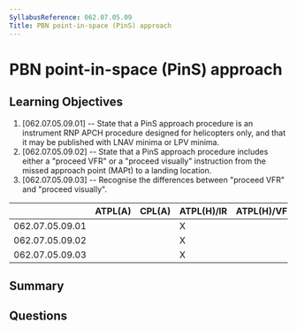 ```yaml
---
SyllabusReference: 062.07.05.09
Title: PBN point-in-space (PinS) approach
---
```


# PBN point-in-space (PinS) approach

## Learning Objectives

1. [062.07.05.09.01] -- State that a PinS approach procedure is an instrument
   RNP APCH procedure designed for helicopters only, and that it may be
   published with LNAV minima or LPV minima.
2. [062.07.05.09.02] -- State that a PinS approach procedure includes either a
   "proceed VFR" or a "proceed visually" instruction from the missed approach
   point (MAPt) to a landing location.
3. [062.07.05.09.03] -- Recognise the differences between "proceed VFR" and
   "proceed visually".

|                 | ATPL(A) | CPL(A) | ATPL(H)/IR | ATPL(H)/VFR | CPL(H) | IR  | CBIR(A) |
| --------------- | ------- | ------ | ---------- | ----------- | ------ | --- | ------- |
| 062.07.05.09.01 |         |        | X          |             |        | X   |         |
| 062.07.05.09.02 |         |        | X          |             |        | X   |         |
| 062.07.05.09.03 |         |        | X          |             |        | X   |         |

## Summary

## Questions
